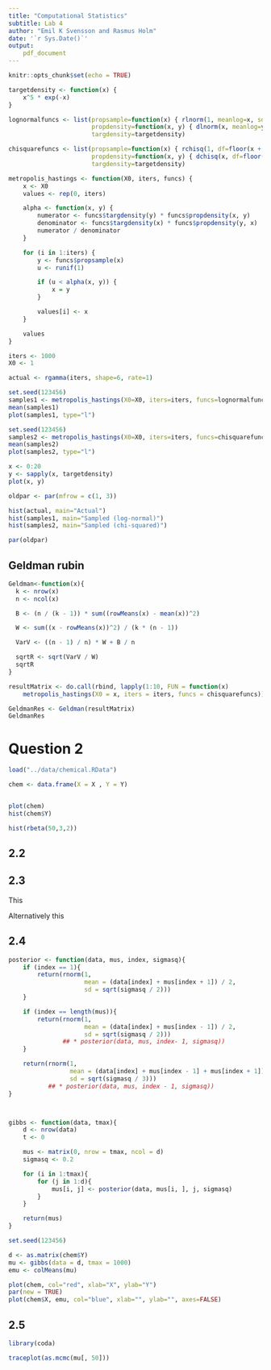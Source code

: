 ```yaml
---
title: "Computational Statistics"
subtitle: Lab 4
author: "Emil K Svensson and Rasmus Holm"
date: '`r Sys.Date()`'
output:
    pdf_document
---
```


```r
knitr::opts_chunk$set(echo = TRUE)
```

```r
targetdensity <- function(x) {
    x^5 * exp(-x)
}

lognormalfuncs <- list(propsample=function(x) { rlnorm(1, meanlog=x, sdlog=1) },
                       propdensity=function(x, y) { dlnorm(x, meanlog=y, sdlog=1) },
                       targdensity=targetdensity)

chisquarefuncs <- list(propsample=function(x) { rchisq(1, df=floor(x + 1)) },
                       propdensity=function(x, y) { dchisq(x, df=floor(y + 1)) },
                       targdensity=targetdensity)

metropolis_hastings <- function(X0, iters, funcs) {
    x <- X0
    values <- rep(0, iters)

    alpha <- function(x, y) {
        numerator <- funcs$targdensity(y) * funcs$propdensity(x, y)
        denominator <- funcs$targdensity(x) * funcs$propdensity(y, x)
        numerator / denominator
    }

    for (i in 1:iters) {
        y <- funcs$propsample(x)
        u <- runif(1)

        if (u < alpha(x, y)) {
            x = y
        }

        values[i] <- x
    }

    values
}

iters <- 1000
X0 <- 1

actual <- rgamma(iters, shape=6, rate=1)
```

```r
set.seed(123456)
samples1 <- metropolis_hastings(X0=X0, iters=iters, funcs=lognormalfuncs)
mean(samples1)
plot(samples1, type="l")
```

```r
set.seed(123456)
samples2 <- metropolis_hastings(X0=X0, iters=iters, funcs=chisquarefuncs)
mean(samples2)
plot(samples2, type="l")
```

```r
x <- 0:20
y <- sapply(x, targetdensity)
plot(x, y)
```

```r
oldpar <- par(mfrow = c(1, 3))

hist(actual, main="Actual")
hist(samples1, main="Sampled (log-normal)")
hist(samples2, main="Sampled (chi-squared)")
```

```r
par(oldpar)
```


## Geldman rubin
```r
Geldman<-function(x){
  k <- nrow(x)
  n <- ncol(x)

  B <- (n / (k - 1)) * sum((rowMeans(x) - mean(x))^2)

  W <- sum((x - rowMeans(x))^2) / (k * (n - 1))

  VarV <- ((n - 1) / n) * W + B / n

  sqrtR <- sqrt(VarV / W)
  sqrtR
}

resultMatrix <- do.call(rbind, lapply(1:10, FUN = function(x)
    metropolis_hastings(X0 = x, iters = iters, funcs = chisquarefuncs)))

GeldmanRes <- Geldman(resultMatrix)
GeldmanRes
```


# Question 2

```r
load("../data/chemical.RData")

chem <- data.frame(X = X , Y = Y)


plot(chem)
hist(chem$Y)

hist(rbeta(50,3,2))
```


## 2.2

\begin{align*}
p(\mu) &= p(\mu_1) p(\mu_2 | \mu_1) \cdots p(\mu_n | \mu_{n-1}) \\
       &= \frac{1}{\sqrt{(2 \pi \sigma^2)^{n-1}}} \exp \left( - \frac{1}{2 \sigma^2} \sum_{i=2}^{n} (\mu_i - \mu_{i-1})^2  \right) \\
p(y | \mu) &= p(y_1 | \mu_1) p(y_2 | \mu_2) \cdots p(y_n | \mu_n) \\
           &= \frac{1}{\sqrt{(2 \pi \sigma^2)^{n}}} \exp \left( - \frac{1}{2 \sigma^2} \sum_{i=1}^{n} (y_i - \mu_i)^2 \right)
\end{align*}

## 2.3

\begin{align*}
p(\mu | y) &\propto p(y | \mu) p(\mu) \\
           &\propto \exp \left( - \frac{1}{2 \sigma^2} \left( \sum_{i=1}^{n} (y_i - \mu_i)^2 + \sum_{i=2}^{n} (\mu_i - \mu_{i-1})^2 \right) \right)
\end{align*}

This

\begin{align*}
p(\mu_1 | \mu_{-1}, y) &\propto \exp \left( -\frac{2}{2 \sigma^2} (\mu_1 - (y_1 + \mu_{2}) / 2)^2 \right) \\
p(\mu_i | \mu_{-i}, y) &\propto p(\mu_1 | \mu_{-1}, y) \exp \left( -\frac{3}{2 \sigma^2} \sum_{j=2}^{i} (\mu_j - (y_j + \mu_{j-1} + \mu_{j+1}) / 3)^2 \right) \\
p(\mu_n | \mu_{-n}, y) &\propto p(\mu_{n-1} | \mu_{-n-1}, y) \exp \left( -\frac{2}{2 \sigma^2} (\mu_n - (y_n + \mu_{n-1}) / 2)^2 \right) \\
\end{align*}

Alternatively this

\begin{align*}
p(\mu_1 | \mu_{-1}, y) &\propto \exp \left( -\frac{2}{2 \sigma^2} (\mu_1 - (y_1 + \mu_{2}) / 2)^2 \right) \\
p(\mu_i | \mu_{-i}, y) &\propto \exp \left( -\frac{3}{2 \sigma^2} (\mu_i - (y_i + \mu_{i-1} + \mu_{i+1}) / 3)^2 \right) \\
p(\mu_n | \mu_{-n}, y) &\propto \exp \left( -\frac{2}{2 \sigma^2} (\mu_n - (y_n + \mu_{n-1}) / 2)^2 \right) \\
\end{align*}

## 2.4

```r
posterior <- function(data, mus, index, sigmasq){
    if (index == 1){
        return(rnorm(1,
                     mean = (data[index] + mus[index + 1]) / 2,
                     sd = sqrt(sigmasq / 2)))
    }

    if (index == length(mus)){
        return(rnorm(1,
                     mean = (data[index] + mus[index - 1]) / 2,
                     sd = sqrt(sigmasq / 2)))
               ## * posterior(data, mus, index- 1, sigmasq))
    }

    return(rnorm(1,
                 mean = (data[index] + mus[index - 1] + mus[index + 1]) / 3,
                 sd = sqrt(sigmasq / 3)))
           ## * posterior(data, mus, index - 1, sigmasq))
}



gibbs <- function(data, tmax){
    d <- nrow(data)
    t <- 0

    mus <- matrix(0, nrow = tmax, ncol = d)
    sigmasq <- 0.2

    for (i in 1:tmax){
        for (j in 1:d){
            mus[i, j] <- posterior(data, mus[i, ], j, sigmasq)
        }
    }

    return(mus)
}

```

```r
set.seed(123456)

d <- as.matrix(chem$Y)
mu <- gibbs(data = d, tmax = 1000)
emu <- colMeans(mu)

plot(chem, col="red", xlab="X", ylab="Y")
par(new = TRUE)
plot(chem$X, emu, col="blue", xlab="", ylab="", axes=FALSE)
```

## 2.5

```r
library(coda)

traceplot(as.mcmc(mu[, 50]))
```
